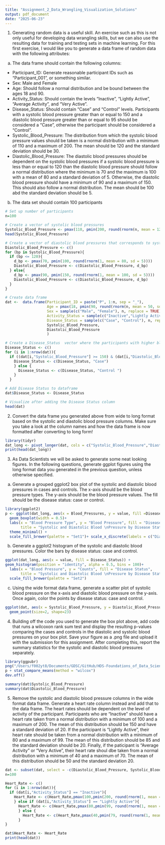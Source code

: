 ```yaml
---
title: "Assignment_2_Data_Wrangling_Visualization_Solutions"
output: pdf_document
date: "2025-06-23"
---
```


1) Generating random data is a useful skill. An exercise such as this is not only useful for developing data wrangling skills, but we can also use the resulting data for training and testing sets in machine learning. For this first exercise, I would like you to generate a data frame of random data with the following attributes:

a) The data frame should contain the following columns: 
- Participant_ID: Generate reasonable participant IDs such as "Participant_001", or something similar. 
- Sex: Male and Female
- Age: Should follow a normal distribution and be bound between the ages 18 and 90.
- Activity_Status: Should contain the levels "Inactive", "Lightly Active", "Average Activity", and "Very Active".
- Disease_Status: Should contain "Case" and "Control" levels. Participants with a systolic blood pressure greater than or equal to 150 and a diastolic blood pressure greater than or equal to 95 should be considered a "Case", otherwise the participant should be considered a "Control". 
- Systolic_Blood_Pressure: The distribution from which the systolic blood pressure values should be taken is a normal distribution with a minimum of 110 and a maximum of 200. The mean should be 120 and the standard deviation should be 30. 
- Diastolic_Blood_Pressure: The diastolic blood pressures should be dependent on the systolic blood pressures if a systolic blood pressure is less than or equal to 120 than the diastolic blood pressure should follow a normal distribution where the minimum is 70 and the maximum is 100 with a mean of 80 and a standard deviation of 5. Otherwise, the diastolic blood pressure should have a minimum of 90 and a maximum of 150. This should also follow a normal distribution. The mean should be 100 abd the standard deviation should be 5.

b) The data set should contain 100 participants

```r
# Set up number of participants 
n=100

# Create a vector of systolic blood pressures
Systolic_Blood_Pressure <- pmax(110, pmin(200, round(rnorm(n, mean = 120, sd = 30))))
head(Systolic_Blood_Pressure)

# Create a vector of diastolic blood pressures that corresponds to systolic blood pressures
Diastolic_Blood_Pressure <- c()
for (bp in Systolic_Blood_Pressure){
  if (bp <= 120){
    d_bp <- pmax(70, pmin(100, round(rnorm(1, mean = 80, sd = 5))))
    Diastolic_Blood_Pressure <- c(Diastolic_Blood_Pressure, d_bp)
  } else{
    d_bp <- pmax(90, pmin(150, round(rnorm(1, mean = 100, sd = 5))))
    Diastolic_Blood_Pressure <- c(Diastolic_Blood_Pressure, d_bp)
  }
}

# Create data frame
dat <-  data.frame(Participant_ID = paste("P", 1:n, sep = "_"),
                   Age = pmax(18, pmin(90, round(rnorm(n, mean = 50, sd = 10)))),
                   Sex = sample(c("Male", "Female"), n, replace = TRUE),
                   Activity_Status = sample(c("Inactive","Lightly Active","Average Activity", "Very Active")),
                   Disease_Status = sample(c("Case", "Control"), n, replace = TRUE),
                   Systolic_Blood_Pressure,
                   Diastolic_Blood_Pressure
                   )

# Create a Disease_Status  vector where the participants with higher blood pressures are cases
Disease_Status <- c()
for (i in 1:nrow(dat)){
  if ((dat[i,"Systolic_Blood_Pressure"] >= 150) & (dat[i,"Diastolic_Blood_Pressure"] >= 95)) {
    Disease_Status <- c(Disease_Status, "Case")
    } else {
      Disease_Status <- c(Disease_Status, "Control ")
    }
  }

# Add Disease Status to dataframe
dat$Disease_Status <- Disease_Status

# Visualize after adding the Disease Status column
head(dat)
```
2) Convert the data frame you generated above from wide to long format based on the systolic and diastolic blood pressure columns. Make sure you take a look at the column names and how the data frame is now formatted after converting to long form!
```r
library(tidyr)
dat_long <- pivot_longer(dat, cols = c("Systolic_Blood_Pressure","Diastolic_Blood_Pressure"), names_to = "Blood_Pressures")
print(head(dat_long))
```

3) As Data Scientists we will be asked to generate some neat looking figures. In the following questions, generate ggplot figures using the long format data you generated in the previous question, unless otherwise specified. 
a) Generate a grouped ggplot2 box plot of the systolic and diastolic blood pressures in cases and controls. The x-axis should be the blood pressure types. The y-axis should be the blood pressure values. The fill should be the disease status: case or control. 

```r
library(ggplot2)
p <- ggplot(dat_long, aes(x = Blood_Pressures, y = value, fill =Disease_Status)) +
  geom_boxplot(width = 0.5)+
  labs(x = "Blood Pressure Type", y = "Blood Pressure", fill = "Disease Status", 
       title = "Systolic and Diastolic Blood \nPressure by Disease Status")+
  theme_minimal() +
  scale_fill_brewer(palette = "Set1")+ scale_x_discrete(labels = c("Diastolic_Blood_Pressure" = "Diastolic Blood Pressure", "Systolic_Blood_Pressure" = "Systolic Blood Pressure"))
```

b) Generate a ggplot2 histogram of the systolic and diastolic blood pressures. Color the bars by disease status: case and control.
```r
ggplot(dat_long, aes(x = value, fill = Disease_Status)) +
geom_histogram(position = "identity", alpha = 0.5, bins = 100)+
  labs(x = "Blood Pressure", y = "Counts", fill = "Disease Status", 
       title = "Systolic and Diastolic Blood \nPressure by Disease Status") +
  scale_fill_brewer(palette = "Set2")
```

c) Using the wide format data frame, generate a scatter plot of systolic blood pressure on the x-axis and diastolic blood pressure on the y-axis. Once again, color the points by disease status: case and control. 
```r
ggplot(dat, aes(x = Systolic_Blood_Pressure, y = Diastolic_Blood_Pressure, fill =Disease_Status)) +
  geom_point(size=2, shape=23)
```

4) Building off the code you used to generate the box plot above, add code that runs a wilcoxon rank sum test and display the resulting p-values comparing the cases and controls in the diastolic and systolic blood pressures on your box plot. Save your figure as a .png file and upload it with the submission for this assignment. After completing this, report the summary statistics for the systolic and diastolic blood pressures separately. 

```r
library(ggpubr)
png("/Users/f002yt8/Documents/GDSC/GitHub/HDS-Foundations_of_Data_Science/Week_2/images/boxplot.png", width = 2000, height = 1500, res = 300)
p + stat_compare_means(method = "wilcox")
dev.off()

summary(dat$Systolic_Blood_Pressure)
summary(dat$Diastolic_Blood_Pressure)
```

5) Remove the systolic and diastolic blood pressure columns in the wide format data frame. Generate a heart rate column instead and add that to the data frame. The heart rates should be dependent on the level of activity of the participant. Participants who are "Inactive" should have a heart rate taken from a normal distribution with a minimum of 100 and a maximum of 200. The mean of this distribution should be 150 and have a standard deviation of 20. If the participant is "Lightly Active", their heart rate should be taken from a normal distribution with a minimum of 80 and a maximum of 99. The mean of this distribution should be 85 and the standard deviation should be 20. Finally, if the paticipant is "Average Activity" or "Very Active", their heart rate shoul dbe taken from a normal distribution with a minimum of 40 and a maximum of 70. The mean of this distribution should be 50 and the standard deviation 20. 

```r
dat <- subset(dat, select = -c(Diastolic_Blood_Pressure, Systolic_Blood_Pressure))
n=100

Heart_Rate <- c()
for (i in 1:nrow(dat)){
  if (dat[i,"Activity_Status"] == "Inactive"){
    Heart_Rate <- c(Heart_Rate,pmax(100,pmin(200, round(rnorm(1, mean = 150, sd = 20)))))
    } else if (dat[i,"Activity_Status"] == "Lightly Active"){
      Heart_Rate <- c(Heart_Rate,pmax(80,pmin(99, round(rnorm(1, mean = 85, sd = 20)))))
      } else {
        Heart_Rate <- c(Heart_Rate,pmax(40,pmin(79, round(rnorm(1, mean = 50, sd = 20)))))
      }
}

dat$Heart_Rate <- Heart_Rate
print(head(dat))
```

